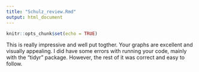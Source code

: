 ```yaml
---
title: "Schulz_review.Rmd"
output: html_document
---
```


```r
knitr::opts_chunk$set(echo = TRUE)
```

This is really impressive and well put togther. Your graphs are excellent and visually appealing. I did have some errors with running your code, mainly with the "tidyr" package. However, the rest of it was correct and easy to follow. 